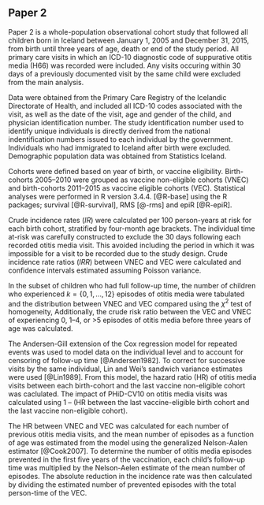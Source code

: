 ## Paper 2

Paper 2 is a whole-population observational cohort study that followed all children born in Iceland between January 1, 2005 and December 31, 2015, from birth until three years of age, death or end of the study period.
All primary care visits in which an ICD-10 diagnostic code of suppurative otitis media (H66) was recorded were included.
Any visits occuring within 30 days of a previously documented visit by the same child were excluded from the main analysis.

Data were obtained from the Primary Care Registry of the Icelandic Directorate of Health, and included all ICD-10 codes associated with the visit, as well as the date of the visit, age and gender of the child, and physician identification number.
The study identification number used to identify unique individuals is directly derived from the national indentification numbers issued to each individual by the government. 
Individuals who had immigrated to Iceland after birth were excluded.
Demographic population data was obtained from Statistics Iceland.

Cohorts were defined based on year of birth, or vaccine eligibility.
Birth-cohorts 2005–2010 were grouped as vaccine non-eligible cohorts (VNEC) and birth-cohorts 2011–2015 as vaccine eligible cohorts (VEC).
Statistical analyses were performed in R version 3.4.4. [@R-base] using the R packages; survival [@R-survival], RMS [@-rms] and epiR [@R-epiR].

Crude incidence rates ($IR$) were calculated per 100 person-years at risk for each birth cohort, stratified by four-month age brackets.
The individual time at-risk was carefully constructed to exclude the 30 days following each recorded otitis media visit.
This avoided including the period in which it was impossible for a visit to be recorded due to the study design.
Crude incidence rate ratios ($IRR$) between VNEC and VEC were calculated and confidence intervals estimated assuming Poisson variance.

In the subset of children who had full follow-up time, the number of children who experienced $k = \{0, 1,...,12\}$ episodes of otitis media were tabulated and the distribution between VNEC and VEC compared using the $\chi^2$ test of homogeneity,
Additionally, the crude risk ratio between the VEC and VNEC of experiencing 0, 1–4, or >5 episodes of otitis media before three years of age was calculated. 

The Andersen-Gill extension of the Cox regression model for repeated events was used to model data on the individual level and to account for censoring of follow-up time [@Andersen1982].
To correct for successive visits by the same individual, Lin and Wei's sandwich variance estimates were used [@Lin1989].
From this model, the hazard ratio (HR) of otitis media visits between each birth-cohort and the last vaccine non-eligible cohort was caclulated.
The impact of PHiD-CV10 on otitis media visits was calculated using 1 – (HR between the last vaccine-eligible birth cohort and the last vaccine non-eligible cohort). 

The HR between VNEC and VEC was calculated for each number of previous otitis media visits, and the mean number of episodes as a function of age was estimated from the model using the generalized Nelson-Aalen estimator [@Cook2007].
To determine the number of otitis media episodes prevented in the first five years of the vaccination, each child’s follow-up time was multiplied by the Nelson-Aelen estimate of the mean number of episodes. 
The absolute reduction in the incidence rate was then calculated by dividing the estimated number of prevented episodes with the total person-time of the VEC.